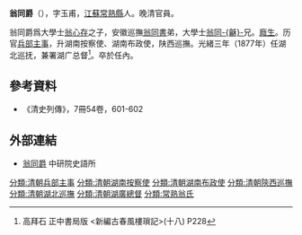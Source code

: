 {{明清人物信息框
| 姓名 = 翁同爵
| 原名 = 
| 圖片名稱= 翁同爵.jpg
| 圖片大小 = 200px
| 圖片說明 = 
| 最高職務 = 湖廣總督
| 國家 = 大清
| 籍貫 = [[江蘇|江蘇]][[蘇州府|蘇州府]][[常熟縣|常熟縣]]
| 族裔 = 漢族
| 旗籍 = 
| 字號 = 字玉甫
| 諡號 = 
| 出生日期 = 嘉慶十九年（1814年）
| 出生地點 = [[江蘇|江蘇]][[常熟縣|常熟縣]]
| 逝世日期 = 光緒三年（1877年）
| 逝世地點 = [[湖北|湖北]][[武昌县_(东吴)|武昌縣]]
| 墓葬 =
| 配偶 =
| 親屬 = （父）[[翁心存|翁心存]]<br>（兄）[[翁同書|翁同書]]、（弟）[[翁同龢|翁同-{龢}-]]
| 出身 = 
* 廕生
| 經歷 = 
| 著作 =
}}
'''翁同爵'''（{{bd|1814年||1877年|catIdx=Weng翁}}），字玉甫，[[江蘇|江蘇]][[常熟縣|常熟縣]]人。晚清官員。

翁同爵爲大學士[[翁心存|翁心存]]之子，安徽巡撫[[翁同書|翁同書]]弟，大學士[[翁同龢|翁同-{龢}-]]兄。[[廕生|廕生]]。历官[[兵部|兵部]][[主事|主事]]，升湖南按察使、湖南布政使，陕西巡撫。光緒三年（1877年）任湖北巡抚，兼署湖广总督<ref>高拜石 正中書局版 <新編古春風樓瑣記>(十八) P228</ref>。卒於任內。
<!---
==註釋==
{{reflist}}
--->

==參考資料==
*《清史列傳》，7冊54卷，601-602

==外部連結==
*[http://archive.ihp.sinica.edu.tw/ttscgi/ttsquery?0:0:mctauac:TM%3D%AF%CE%A6P%C0%EF 翁同爵] {{Wayback|url=http://archive.ihp.sinica.edu.tw/ttscgi/ttsquery?0:0:mctauac:TM%3D%AF%CE%A6P%C0%EF |date=20160304104643 }} 中研院史語所

{{常熟翁氏}}
{{DEFAULTSORT:Weng翁}}
[[分類:清朝兵部主事|分類:清朝兵部主事]]
[[分類:清朝湖南按察使|分類:清朝湖南按察使]]
[[分類:清朝湖南布政使|分類:清朝湖南布政使]]
[[分類:清朝陝西巡撫|分類:清朝陝西巡撫]]
[[分類:清朝湖北巡撫|分類:清朝湖北巡撫]]
[[分類:清朝湖廣總督|分類:清朝湖廣總督]]
[[分類:常熟翁氏|分類:常熟翁氏]]